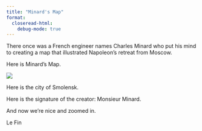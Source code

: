 ```yaml
---
title: "Minard's Map"
format:
  closeread-html:
    debug-mode: true
---
```



:::{.cr-layout}

There once was a French engineer names Charles Minard who put his mind to creating a map that illustrated Napoleon's retreat from Moscow.

:::{focus-on="map"}
Here is Minard's Map.
:::

:::{#cr-map}
![](minard-map.png)
:::

:::{focus-on="map" pan-to="-30%,0%" scale-by="2.6,2.6"}
Here is the city of Smolensk.
:::

:::{focus-on="map" pan-to="40%,110%" scale-by="2.6,2.6"}
Here is the signature of the creator: Monsieur Minard.
:::

And now we're nice and zoomed in.

:::

Le Fin